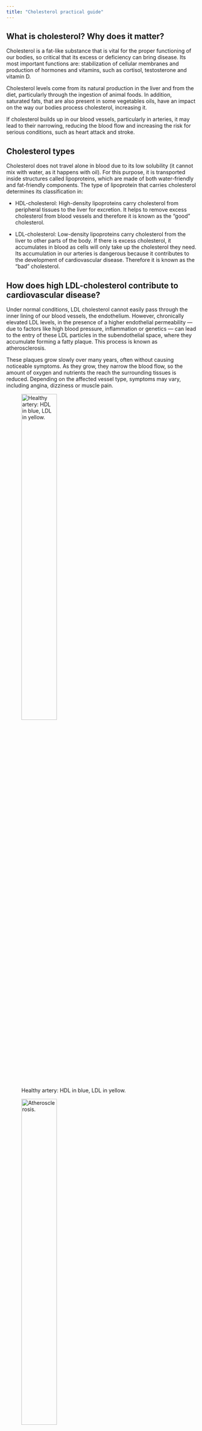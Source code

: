 ```yaml
---
title: "Cholesterol practical guide"
---
```

## What is cholesterol? Why does it matter?
Cholesterol is a fat-like substance that is vital for the proper functioning of our bodies, so critical that its excess or deficiency can bring disease. Its most important functions are: stabilization of cellular membranes and production of hormones and vitamins, such as cortisol, testosterone and vitamin D. 

Cholesterol levels come from its natural production in the liver and from the diet, particularly through the ingestion of animal foods. In addition, saturated fats, that are also present in some vegetables oils, have an impact on the way our bodies process cholesterol, increasing it.

If cholesterol builds up in our blood vessels, particularly in arteries, it may lead to their narrowing, reducing the blood flow and increasing the risk for serious conditions, such as heart attack and stroke.

## Cholesterol types
Cholesterol does not travel alone in blood due to its low solubility (it cannot mix with water, as it happens with oil). For this purpose, it is transported inside structures called lipoproteins, which are made of both water-friendly and fat-friendly components. The type of lipoprotein that carries cholesterol determines its classification in:

- HDL-cholesterol: High-density lipoproteins carry cholesterol from peripheral tissues to the liver for excretion. It helps to remove excess cholesterol from blood vessels and therefore it is known as the "good" cholesterol.

- LDL-cholesterol: Low-density lipoproteins carry cholesterol from the liver to other parts of the body. If there is excess cholesterol, it accumulates in blood as cells will only take up the cholesterol they need. Its accumulation in our arteries is dangerous because it contributes to the development of cardiovascular disease. Therefore it is known as the "bad" cholesterol.

## How does high LDL-cholesterol contribute to cardiovascular disease?
Under normal conditions, LDL cholesterol cannot easily pass through the inner lining of our blood vessels, the endothelium. However, chronically elevated LDL levels, in the presence of a higher endothelial permeability — due to factors like high blood pressure, inflammation or genetics — can lead to the entry of these LDL particles in the subendothelial space, where they accumulate forming a fatty plaque. This process is known as atherosclerosis.

These plaques grow slowly over many years, often without causing noticeable symptoms. As they grow, they narrow the blood flow, so the amount of oxygen and nutrients the reach the surrounding tissues is reduced. Depending on the affected vessel type, symptoms may vary, including angina, dizziness or muscle pain.

::: {.custom-figure}
![Healthy artery: HDL in blue, LDL in yellow.](cholesterol-images/healthy_artery.png){#fig-bloqueada width="47%"}
:::

::: {.custom-figure}
![Atherosclerosis.](cholesterol-images/atherosclerosis.png){#fig-bloqueada width="47%"}
:::

If left untreated, the constant blood flow through the narrowed artery puts pressure on the inflamed area, which increases the risk of the plaque rupturing. Plaque rupture worsens the condition. The body reacts to the damage by forming a blood clot on the affected area, which can further narrow the artery or block it completely.

::: {.custom-figure}
![Blocked artery by plaque rupture and blood clot.](cholesterol-images/blocked_artery.png){#fig-bloqueada width="47%"}
:::


If this happens in a coronary artery, it can cause a heart attack. If it occurs in a carotid artery, it may lead to a stroke. Both are serious, potentially life-threatening conditions that require immediate medical attention.


## How to improve cholesterol levels
Cholesterol levels are affected by genetics, existing health conditions and lifestyle — which is, fortunately, something we can control. Experts' recommendations are clear:

- Exercise regularly
- Do not smoke
- Lower your stress levels
- Limit intake of saturated fats (found in fatty meats, butter and some processed foods)

In some cases, it may also be necessary to take cholesterol-lowering medications under a doctor's supervision.

&nbsp;

*All images are original.*

---

## References

<div style="color:#555; font-weight:300; font-size:0.9em;">

Huff T, Boyd B, Jialal I. Physiology, Cholesterol. StatPearls [Internet]. Treasure Island (FL): StatPearls Publishing; 2025 Jan-. Updated 2023 Mar 6. Accessed September 26, 2025. [https://www.ncbi.nlm.nih.gov/books/NBK470561/](https://www.ncbi.nlm.nih.gov/books/NBK470561/)

American Heart Association. Cholesterol. 2024. Accessed September 26, 2025. [https://www.heart.org/en/health-topics/cholesterol](https://www.heart.org/en/health-topics/cholesterol)

</div>
